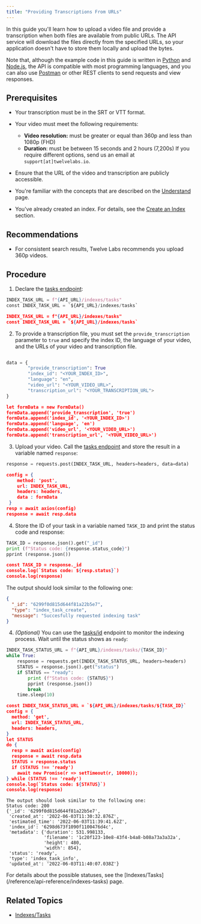 ```yaml
---
title: "Providing Transcriptions From URLs"
---
```


In this guide you'll learn how to upload a video file and provide a
transcription when both files are available from public URLs. The API service
will download the files directly from the specified URLs, so your application
doesn't have to store them locally and upload the bytes.

Note that, although the example code in this guide is written in
[Python](https://www.python.org) and [Node.js](https://nodejs.org/en/), the API
is compatible with most programming languages, and you can also use
[Postman](https://www.postman.com) or other REST clients to send requests and
view responses.

## Prerequisites

- Your transcription must be in the SRT or VTT format.

- Your video must meet the following requirements:

  - **Video resolution:** must be greater or equal than 360p and less than 1080p
    (FHD)
  - **Duration**: must be between 15 seconds and 2 hours (7,200s) If you require
    different options, send us an email at `support[at]twelvelabs.io`.

- Ensure that the URL of the video and transcription are publicly accessible.

- You're familiar with the concepts that are described on the
  [Understand](/understand) page.

- You've already created an index. For details, see the
  [Create an Index](/reference/api-reference/indexes#create-an-index) section.

## Recommendations

- For consistent search results, Twelve Labs recommends you upload 360p videos.

## Procedure

1. Declare the [tasks endpoint](/reference/api-reference/indexes-tasks):

<CodeGroup>

```python Python
INDEX_TASK_URL = f"{API_URL}/indexes/tasks"
const INDEX_TASK_URL = `${API_URL}/indexes/tasks`
```

```json Node.js
INDEX_TASK_URL = f"{API_URL}/indexes/tasks"
const INDEX_TASK_URL = `${API_URL}/indexes/tasks`
```

</CodeGroup>

2. To provide a transcription file, you must set the `provide_transcription`
   parameter to `true` and specify the index ID, the language of your video, and
   the URLs of your video and transcription file.

<CodeGroup>

```python Python

data = {
        "provide_transcription": True
        "index_id": "<YOUR_INDEX_ID>",
        "language": "en",
        "video_url": "<YOUR_VIDEO_URL>",
        "transcription_url": "<YOUR_TRANSCRIPTION_URL">
}
```

```json Node.js
let formData = new FormData()
formData.append('provide_transcription', 'true')
formData.append('index_id', '<YOUR_INDEX_ID>')
formData.append('language', 'en')
formData.append('video_url', '<YOUR_VIDEO_URL>')
formData.append('transcription_url', '<YOUR_VIDEO_URL>')
```

</CodeGroup>

3. Upload your video. Call the
   [tasks endpoint](/reference/api-reference/indexes-tasks#creates-a-new-video-index-task)
   and store the result in a variable named `response`:

<CodeGroup>

```python Python
response = requests.post(INDEX_TASK_URL, headers=headers, data=data)
```

```json Node.js
config = {
    method: 'post',
    url: INDEX_TASK_URL,
    headers: headers,
    data : formData
 }
resp = await axios(config)
response = await resp.data
```

</CodeGroup>

4. Store the ID of your task in a variable named `TASK_ID` and print the status
   code and response:

<CodeGroup>

```python Python
TASK_ID = response.json().get("_id")
print (f"Status code: {response.status_code}")
pprint (response.json())
```

```json Node.js
const TASK_ID = response._id
console.log(`Status code: ${resp.status}`)
console.log(response)
```

The output should look similar to the following one:

```json Status code: 200
{
  "_id": "6299f0d815d644f81a22b5e7",
  "type": "index_task_create",
  "message": "Succesfully requested indexing task"
}
```

</CodeGroup>

4. _(Optional)_ You can use the
   [tasks/id](/reference/api-reference/indexes-tasks#get-the-status-info-of-the-video-index-task.)
   endpoint to monitor the indexing process. Wait until the status shows as
   `ready`:

<CodeGroup>

```python Python
INDEX_TASK_STATUS_URL = f"{API_URL}/indexes/tasks/{TASK_ID}"
while True:
    response = requests.get(INDEX_TASK_STATUS_URL, headers=headers)
    STATUS = response.json().get("status")
    if STATUS == "ready":
        print (f"Status code: {STATUS}")
        pprint (response.json())
        break
    time.sleep(10)
```

```json Node.js
const INDEX_TASK_STATUS_URL = `${API_URL}/indexes/tasks/${TASK_ID}`
config = {
  method: 'get',
  url: INDEX_TASK_STATUS_URL,
  headers: headers,
}
let STATUS
do {
  resp = await axios(config)
  response = await resp.data
  STATUS = response.status
  if (STATUS !== 'ready')
    await new Promise(r => setTimeout(r, 10000));
} while (STATUS !== 'ready')
console.log(`Status code: ${STATUS}`)
console.log(response)
```

</CodeGroup>

```
The output should look similar to the following one:
Status code: 200
{'_id': '6299f0d815d644f81a22b5e7',
 'created_at': '2022-06-03T11:30:32.876Z',
 'estimated_time': '2022-06-03T11:39:41.62Z',
 'index_id': '6298d673f1090f1100476d4c',
 'metadata': {'duration': 531.998133,
              'filename': '1c20f123-10e8-43f4-b4a8-b08a73a3a32a',
              'height': 480,
              'width': 854},
 'status': 'ready',
 'type': 'index_task_info',
 'updated_at': '2022-06-03T11:40:07.038Z'}
```

<Note>
  For details about the possible statuses, see the
  [Indexes/Tasks](/reference/api-reference/indexes-tasks) page.
</Note>

## Related Topics

- [Indexes/Tasks](/reference/api-reference/indexes-tasks)
